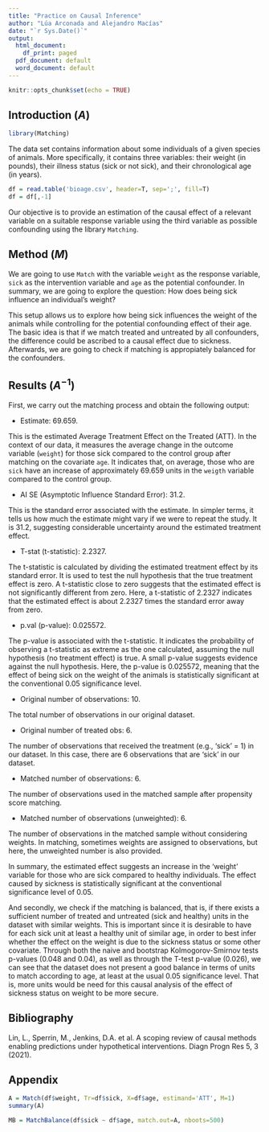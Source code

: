 ```yaml
---
title: "Practice on Causal Inference"
author: "Lúa Arconada and Alejandro Macías"
date: "`r Sys.Date()`"
output:
  html_document:
    df_print: paged
  pdf_document: default
  word_document: default
---
```


```r
knitr::opts_chunk$set(echo = TRUE)
```

## Introduction ($A$)

```r
library(Matching)
```

The data set contains information about some individuals of a given species of animals. More specifically, it contains three variables: their weight (in pounds), their illness status (sick or not sick), and their chronological age (in years).

```r
df = read.table('bioage.csv', header=T, sep=';', fill=T)
df = df[,-1]
```

Our objective is to provide an estimation of the causal effect of a relevant variable on a suitable response variable using the third variable as possible confounding using the library `Matching`.

## Method ($M$)

We are going to use `Match` with the variable `weight` as the response variable, `sick` as the intervention variable and `age` as the potential confounder. In summary, we are going to explore the question: How does being sick influence an individual's weight?

This setup allows us to explore how being sick influences the weight of the animals while controlling for the potential confounding effect of their age. The basic idea is that if we match treated and untreated by all confounders, the difference could be ascribed to a causal effect due to sickness. Afterwards, we are going to check if matching is appropiately balanced for the confounders.

## Results ($A^{-1}$)

First, we carry out the matching process and obtain the following output:

-   Estimate: 69.659.

This is the estimated Average Treatment Effect on the Treated (ATT). In the context of our data, it measures the average change in the outcome variable (`weight`) for those sick compared to the control group after matching on the covariate `age`. It indicates that, on average, those who are `sick` have an increase of approximately 69.659 units in the `weigth` variable compared to the control group.

-   AI SE (Asymptotic Influence Standard Error): 31.2.

This is the standard error associated with the estimate. In simpler terms, it tells us how much the estimate might vary if we were to repeat the study. It is 31.2, suggesting considerable uncertainty around the estimated treatment effect.

-   T-stat (t-statistic): 2.2327.

The t-statistic is calculated by dividing the estimated treatment effect by its standard error. It is used to test the null hypothesis that the true treatment effect is zero. A t-statistic close to zero suggests that the estimated effect is not significantly different from zero. Here, a t-statistic of 2.2327 indicates that the estimated effect is about 2.2327 times the standard error away from zero.

-   p.val (p-value): 0.025572.

The p-value is associated with the t-statistic. It indicates the probability of observing a t-statistic as extreme as the one calculated, assuming the null hypothesis (no treatment effect) is true. A small p-value suggests evidence against the null hypothesis. Here, the p-value is 0.025572, meaning that the effect of being sick on the weight of the animals is statistically significant at the conventional 0.05 significance level.

-   Original number of observations: 10.

The total number of observations in our original dataset.

-   Original number of treated obs: 6.

The number of observations that received the treatment (e.g., 'sick' = 1) in our dataset. In this case, there are 6 observations that are 'sick' in our dataset.

-   Matched number of observations: 6.

The number of observations used in the matched sample after propensity score matching.

-   Matched number of observations (unweighted): 6.

The number of observations in the matched sample without considering weights. In matching, sometimes weights are assigned to observations, but here, the unweighted number is also provided.

In summary, the estimated effect suggests an increase in the 'weight' variable for those who are sick compared to healthy individuals. The effect caused by sickness is statistically significant at the conventional significance level of 0.05.


And secondly, we check if the matching is balanced, that is, if there exists a sufficient number of treated and untreated (sick and healthy) units in the dataset with similar weights. This is important since it is desirable to have for each sick unit at least a healthy unit of similar age, in order to best infer whether the effect on the weight is due to the sickness status or some other covariate. Through both the naive and bootstrap Kolmogorov-Smirnov tests p-values (0.048 and 0.04), as well as through the T-test p-value (0.026), we can see that the dataset does not present a good balance in terms of units to match according to age, at least at the usual 0.05 significance level. That is, more units would be need for this causal analysis of the effect of sickness status on weight to be more secure.



## Bibliography

Lin, L., Sperrin, M., Jenkins, D.A. et al. A scoping review of causal methods enabling predictions under hypothetical interventions. Diagn Progn Res 5, 3 (2021).

## Appendix

```r
A = Match(df$weight, Tr=df$sick, X=df$age, estimand='ATT', M=1)
summary(A)
```

```r
MB = MatchBalance(df$sick ~ df$age, match.out=A, nboots=500)
```